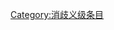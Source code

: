{{catmore1|[[Wikipedia:另类摇滚专题|Wikipedia:另类摇滚专题]]}}
{{Articles by Quality|topic=另类摇滚|project=另类摇滚|format=toc}}
{{emptycat}}

[[Category:消歧义级条目|Category:消歧义级条目]]